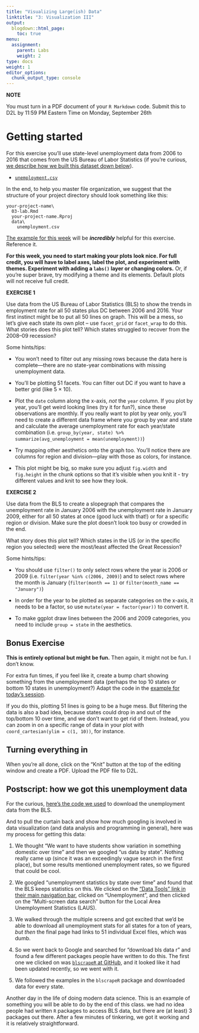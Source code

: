 ```yaml
---
title: "Visualizing Large(ish) Data"
linktitle: "3: Visualization III"
output:
  blogdown::html_page:
    toc: true
menu:
  assignment:
    parent: Labs
    weight: 2
type: docs
weight: 1
editor_options:
  chunk_output_type: console
---
```


<!-- Updated 8.30.22 -->

:::fyi

**NOTE**

You must turn in a PDF document of your `R Markdown` code. Submit this to D2L by 11:59 PM Eastern Time on Monday, September 26th

:::

# Getting started

For this exercise you'll use state-level unemployment data from 2006 to 2016 that comes from the US Bureau of Labor Statistics (if you're curious, [we describe how we built this dataset down below](#postscript-how-we-got-this-unemployment-data)).

- [<i class="fas fa-file-csv"></i> `unemployment.csv`](/projects/03-lab/data/unemployment.csv)

In the end, to help you master file organization, we suggest that the structure of your project directory should look something like this:

```text
your-project-name\
  03-lab.Rmd
  your-project-name.Rproj
  data\
    unemployment.csv
```


[The example for this week](/example/03-example/) will be ***incredibly*** helpful for this exercise. Reference it.

**For this week, you need to start making your plots look nice. For full credit, you will have to label axes, label the plot, and experiment with themes. Experiment with adding a `labs()` layer or changing colors.** Or, if you're super brave, try modifying a theme and its elements. Default plots will not receive full credit.


:::fyi

__EXERCISE 1__

Use data from the US Bureau of Labor Statistics (BLS) to show the trends in employment rate for all 50 states plus DC between 2006 and 2016. Your first instinct might be to put all 50 lines on graph. This will be a mess, so let's give each state its own plot -- use `facet_grid` or `facet_wrap` to do this. What stories does this plot tell? Which states struggled to recover from the 2008–09 recession?

Some hints/tips:

- You won't need to filter out any missing rows because the data here is complete—there are no state-year combinations with missing unemployment data.

- You'll be plotting 51 facets. You can filter out DC if you want to have a better grid (like 5 × 10).

- Plot the `date` column along the x-axis, *not* the `year` column. If you plot by year, you'll get weird looking lines (try it for fun?), since these observations are monthly. If you really want to plot by year only, you'll need to create a different data frame where you group by year and state and calculate the average unemployment rate for each year/state combination (i.e. `group_by(year, state) %>% summarize(avg_unemployment = mean(unemployment))`)

- Try mapping other aesthetics onto the graph too. You'll notice there are columns for region and division—play with those as colors, for instance.

- This plot might be big, so make sure you adjust `fig.width` and `fig.height` in the chunk options so that it's visible when you knit it - try different values and knit to see how they look.


__EXERCISE 2__

Use data from the BLS to create a slopegraph that compares the unemployment rate in January 2006 with the unemployment rate in January 2009, either for all 50 states at once (good luck with that!) or for a specific region or division. Make sure the plot doesn't look too busy or crowded in the end.

What story does this plot tell? Which states in the US (or in the specific region you selected) were the most/least affected the Great Recession?

Some hints/tips:

- You should use `filter()` to only select rows where the year is 2006 or 2009 (i.e. `filter(year %in% c(2006, 2009)`) and to select rows where the month is January (`filter(month == 1)` or `filter(month_name == "January")`)

- In order for the year to be plotted as separate categories on the x-axis, it needs to be a factor, so use `mutate(year = factor(year))` to convert it.

- To make ggplot draw lines between the 2006 and 2009 categories, you need to include `group = state` in the aesthetics.

:::

## Bonus Exercise

__This is entirely optional but might be fun.__ Then again, it might not be fun. I don't know.

For extra fun times, if you feel like it, create a bump chart showing something from the unemployment data (perhaps the top 10 states or bottom 10 states in unemployment?) Adapt the code in the [example for today's session](/example/03-example/).

If you do this, plotting 51 lines is going to be a huge mess. But filtering the data is also a bad idea, because states could drop in and out of the top/bottom 10 over time, and we don't want to get rid of them. Instead, you can zoom in on a specific range of data in your plot with `coord_cartesian(ylim = c(1, 10))`, for instance.


## Turning everything in

When you're all done, click on the "Knit" button at the top of the editing window and create a PDF. Upload the PDF file to D2L.


## Postscript: how we got this unemployment data

For the curious, [here's the code we used](/projects/get_bls_data.R) to download the unemployment data from the BLS.

And to pull the curtain back and show how much googling is involved in data visualization (and data analysis and programming in general), here was my process for getting this data:

1. We thought "We want to have students show variation in something domestic over time" and then we googled "us data by state". Nothing really came up (since it was an exceedingly vague search in the first place), but some results mentioned unemployment rates, so we figured that could be cool.

2. We googled "unemployment statistics by state over time" and found that the BLS keeps statistics on this. We clicked on the ["Data Tools" link in their main navigation bar](https://www.bls.gov/data/), clicked on "Unemployment", and then clicked on the "Multi-screen data search" button for the Local Area Unemployment Statistics (LAUS).

3. We walked through the multiple screens and got excited that we'd be able to download all unemployment stats for all states for a ton of years, *but then* the final page had links to 51 individual Excel files, which was dumb.

4. So we went back to Google and searched for "download bls data r" and found a few different packages people have written to do this. The first one we clicked on was [`blscrapeR` at GitHub](https://github.com/keberwein/blscrapeR), and it looked like it had been updated recently, so we went with it.

5. We followed the examples in the `blscrapeR` package and downloaded data for every state.

Another day in the life of doing modern data science. This is an example of something you will be able to do by the end of this class. we had no idea people had written `R` packages to access BLS data, but there are (at least) 3 packages out there. After a few minutes of tinkering, we got it working and it is relatively straightforward.
